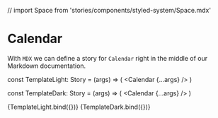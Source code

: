 // import Space from 'stories/components/styled-system/Space.mdx'

<Meta title="Story/Container/Calendar" component={Calendar} />

<Styles />

# Calendar

With `MDX` we can define a story for `Calendar` right in the middle of our
Markdown documentation.


const TemplateLight: Story = (args) => (
  <AppWrapper themeMode="light">
    <Calendar {...args} />
  </AppWrapper>
)

const TemplateDark: Story = (args) => (
  <AppWrapper themeMode="dark">
    <Calendar {...args} />
  </AppWrapper>
)

<Canvas>
  <Story
    name="Light"
  >
    {TemplateLight.bind({})}
  </Story>
  <Story
    name="Dark"
  >
    {TemplateDark.bind({})}
  </Story>
</Canvas>

